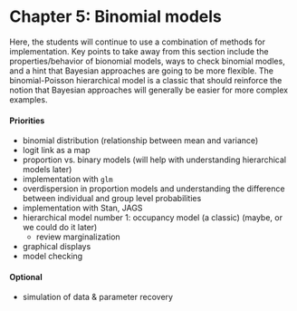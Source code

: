 Chapter 5: Binomial models
===============

Here, the students will continue to use a combination of methods for implementation. Key points to take away from this section include the properties/behavior of bionomial models, ways to check binomial modles, and a hint that Bayesian approaches are going to be more flexible.  The binomial-Poisson hierarchical model is a classic that should reinforce the notion that Bayesian approaches will generally be easier for more complex examples.

#### Priorities

- binomial distribution (relationship between mean and variance)
- logit link as a map
- proportion vs. binary models (will help with understanding hierarchical models later)
- implementation with `glm`
- overdispersion in proportion models and understanding the difference between individual and group level probabilities
- implementation with  Stan, JAGS
- hierarchical model number 1: occupancy model (a classic) (maybe, or we could do it later)
  - review marginalization 
- graphical displays
- model checking

#### Optional

- simulation of data & parameter recovery
